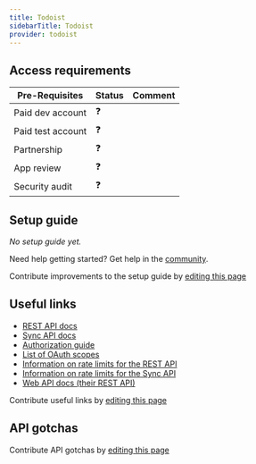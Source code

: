 ```yaml
---
title: Todoist
sidebarTitle: Todoist
provider: todoist
---
```



<Overview />
<PreBuiltTooling provider={providers[pageMetadata.provider]} />
<PreBuiltUseCases />

## Access requirements
| Pre-Requisites | Status | Comment|
| - | - | - |
| Paid dev account | ❓ |  |
| Paid test account | ❓ |  |
| Partnership | ❓ | |
| App review | ❓ |  |
| Security audit | ❓ | |


## Setup guide

_No setup guide yet._

<Tip>Need help getting started? Get help in the [community](https://nango.dev/slack).</Tip>

<Note>Contribute improvements to the setup guide by [editing this page](https://github.com/nangohq/nango/tree/master/docs-v2/integrations/all/todoist.mdx)</Note>


## Useful links

-   [REST API docs](https://developer.todoist.com/rest)
-   [Sync API docs](https://developer.todoist.com/sync)
-   [Authorization guide](https://developer.todoist.com/guides/#authorization)
-   [List of OAuth scopes](https://developer.todoist.com/guides/#step-1-authorization-request)
-   [Information on rate limits for the REST API](https://developer.todoist.com/rest/v2/#request-limits)
-   [Information on rate limits for the Sync API](https://developer.todoist.com/sync/v9/#request-limits)
-   [Web API docs (their REST API)](https://developer.todoist.com/rest/v2/#overview)

<Note>Contribute useful links by [editing this page](https://github.com/nangohq/nango/tree/master/docs-v2/integrations/all/todoist.mdx)</Note>

## API gotchas

<Note>Contribute API gotchas by [editing this page](https://github.com/nangohq/nango/tree/master/docs-v2/integrations/all/todoist.mdx)</Note>
